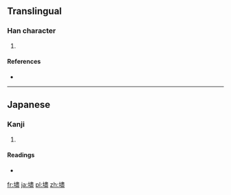 ==Translingual==

===Han character===
{{Han char|rn=32|rad=土|as=14|sn=17|four=|canj=土中一廿 (GLMT)}}

# {{defn|Han|sort=土14}}

====References====
* {{Han ref|kx=0241.211|hdz=10497.111|uh=58D7|ud=22743}}

----

==Japanese==

===Kanji===
{{ja-kanji|grade=|rs=土14}}

# {{defn|lang=ja|sort=土14}}

====Readings====
* {{ja-readings|on=|kun=[[まま]] (mama)}}

[[fr:壗]]
[[ja:壗]]
[[pl:壗]]
[[zh:壗]]